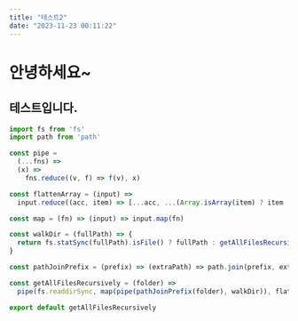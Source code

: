 ```yaml
---
title: "테스트2"
date: "2023-11-23 00:11:22"
---
```


# 안녕하세요~

## 테스트입니다.

```js
import fs from 'fs'
import path from 'path'

const pipe =
  (...fns) =>
  (x) =>
    fns.reduce((v, f) => f(v), x)

const flattenArray = (input) =>
  input.reduce((acc, item) => [...acc, ...(Array.isArray(item) ? item : [item])], [])

const map = (fn) => (input) => input.map(fn)

const walkDir = (fullPath) => {
  return fs.statSync(fullPath).isFile() ? fullPath : getAllFilesRecursively(fullPath)
}

const pathJoinPrefix = (prefix) => (extraPath) => path.join(prefix, extraPath)

const getAllFilesRecursively = (folder) =>
  pipe(fs.readdirSync, map(pipe(pathJoinPrefix(folder), walkDir)), flattenArray)(folder)

export default getAllFilesRecursively

```
